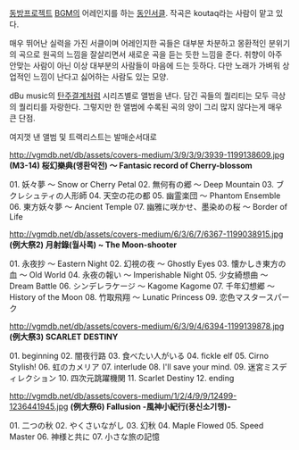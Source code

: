 [[동방프로젝트]] [[BGM]]의 어레인지를 하는 [[동인서클]].
작곡은 koutaq라는 사람이 맡고 있다.

매우 뛰어난 실력을 가진 서클이며 어레인지한 곡들은 대부분 차분하고 몽환적인 분위기의 곡으로 원곡의 느낌을 잘살리면서 새로운 곡을 듣는 듯한 느낌을 준다. 취향이 아주 안맞는 사람이 아닌 이상 대부분의 사람들이 마음에 드는 듯하다. 다만 노래가 가벼워 상업적인 느낌이 난다고 싫어하는 사람도 있는 모양.

dBu music의 [[탄주결계]]처럼 시리즈별로 앨범을 낸다. 담긴 곡들의 퀄리티는 모두 극상의 퀄리티를 자랑한다. 그렇지만 한 앨범에 수록된 곡의 양이 그리 많지 않다는게 매우 큰 단점.

여지껏 낸 앨범 및 트랙리스트는 발매순서대로

http://vgmdb.net/db/assets/covers-medium/3/9/3/9/3939-1199138609.jpg
'''(M3-14) 桜幻樂典(앵환악전) ～ Fantasic record of Cherry-blossom'''

01. 妖々夢 ～ Snow or Cherry Petal
02. 無何有の郷 ～ Deep Mountain
03. ブクレシュティの人形師
04. 天空の花の都
05. 幽霊楽団 ～ Phantom Ensemble
06. 東方妖々夢 ～ Ancient Temple
07. 幽雅に咲かせ、墨染めの桜 ～ Border of Life


http://vgmdb.net/db/assets/covers-medium/6/3/6/7/6367-1199038915.jpg
'''(例大祭2) 月射錄(월사록) ~ The Moon-shooter'''

01. 永夜抄 ～ Eastern Night 
02. 幻視の夜 ～ Ghostly Eyes
03. 懐かしき東方の血 ～ Old World
04. 永夜の報い ～ Imperishable Night
05. 少女綺想曲 ～ Dream Battle
06. シンデレラケージ ～ Kagome Kagome
07. 千年幻想郷 ～ History of the Moon
08. 竹取飛翔 ～ Lunatic Princess
09. 恋色マスタースパーク


http://vgmdb.net/db/assets/covers-medium/6/3/9/4/6394-1199139878.jpg
'''(例大祭3) SCARLET DESTINY'''

01. beginning
02. 闇夜行路
03. 食べたい人がいる
04. fickle elf
05. Cirno Stylish!
06. 虹のカメリア
07. interlude
08. I'll save your mind.
09. 迷宮ミスディレクション
10. 四次元跳躍機関
11. Scarlet Destiny
12. ending


http://vgmdb.net/db/assets/covers-medium/1/2/4/9/9/12499-1236441945.jpg
'''(例大祭6) Fallusion -風神小紀行(풍신소기행)-'''

01. 二つの秋
02. やくさいながし
03. 幻秋
04. Maple Flowed
05. Speed Master
06. 神様と共に
07. 小さな旅の記憶

